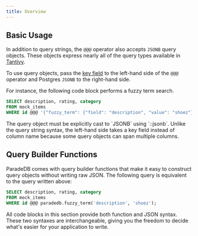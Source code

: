 ```yaml
---
title: Overview
---
```


## Basic Usage

In addition to query strings, the `@@@` operator also accepts `JSONB` query objects. These objects express nearly all of the query types available in [Tantivy](/documentation/concepts/tantivy).

To use query objects, pass the [key field](/documentation/indexing/create_index#choosing-a-key-field) to the left-hand side of the `@@@` operator and Postgres `JSONB` to the right-hand side.

For instance, the following code block performs a fuzzy term search.

```sql
SELECT description, rating, category
FROM mock_items
WHERE id @@@ '{"fuzzy_term": {"field": "description", "value": "shoez"}}'::jsonb;
```

<Note>
  The query object must be explicitly cast to `JSONB` using `::jsonb`.
</Note>

<Note>
  Unlike the query string syntax, the left-hand side takes a key field instead
  of column name because some query objects can span multiple columns.
</Note>

## Query Builder Functions

ParadeDB comes with query builder functions that make it easy to construct query objects without writing raw JSON. The following query is equivalent to the query written above:

```sql
SELECT description, rating, category
FROM mock_items
WHERE id @@@ paradedb.fuzzy_term('description', 'shoez');
```

All code blocks in this section provide both function and JSON syntax. These two syntaxes are interchangeable, giving you the freedom to decide what's easier for your application to write.

